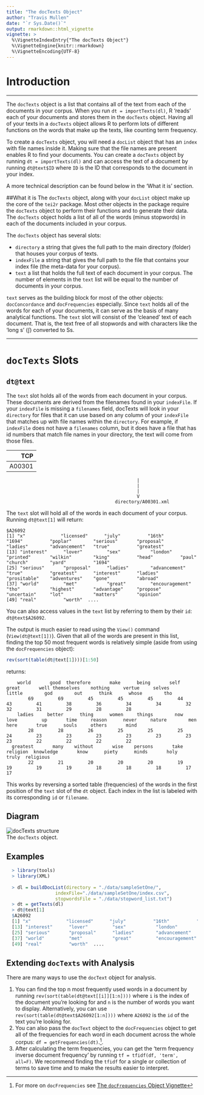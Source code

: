 ```yaml
---
title: "The docTexts Object"
author: "Travis Mullen"
date: "`r Sys.Date()`"
output: rmarkdown::html_vignette
vignette: >
  %\VignetteIndexEntry{"The docTexts Object"}
  %\VignetteEngine{knitr::rmarkdown}
  %\VignetteEncoding{UTF-8}
---
```

# Introduction
***
The `docTexts` object is a list that contains all of the text from each of the documents in your corpus.  When you run `dt = importTexts(dl)`, R 'reads' each of your documents and stores them in the `docTexts` object.  Having all of your texts in a `docTexts` object allows R to perform lots of different functions on the words that make up the texts, like counting term frequency.

To create a `docTexts` object, you will need a `docList` object that has an `index` with file names inside it.  Making sure that the file names are present enables R to find your documents.  You can create a `docTexts` object by running `dt = importTexts(dl)` and can access the text of a document by running `dt@text$ID` where `ID` is the ID that corresponds to the document in your index.

A more technical description can be found below in the 'What it is' section.

##What it is
The `docTexts` object, along with your `docList` object make up the core of the `tei2r` package.  Most other objects in the package require the `docTexts` object to perform their functions and to generate their data.  The `docTexts` object holds a list of all of the words (minus stopwords) in each of the documents included in your corpus.  

The `docTexts` object has several slots:

  - `directory` a string that gives the full path to the main directory (folder) that houses your corpus of texts.
  - `indexFile` a string that gives the full path to the file that contains your index file (the meta-data for your corpus).
  - `text` a list that holds the full text of each document in your corpus.  The number of elements in the `text` list will be equal to the number of documents in your corpus.

`text` serves as the building block for most of the other objects: `docConcordance` and `docFrequencies` especially.  Since `text` holds all of the words for each of your documents, it can serve as the basis of many analytical functions.  The `text` slot will consist of the 'cleaned' text of each document.  That is, the text free of all stopwords and with characters like the 'long s' (∫) converted to Ss.

***

# `docTexts` Slots

## `dt@text`
The `text` slot holds all of the words from each document in your corpus.  These documents are derived from the filenames found in your `indexFile`.  If your `indexFile` is missing a `filenames` field, docTexts will look in your `directory` for files that it can use based on any column of your `indexFile` that matches up with file names within the `directory`.  For example,  if `indexFile` does not have a `filenames` column, but it does have a file that has id numbers that match file names in your directory, the text will come from those files.
  
  | TCP   |
  |------:|
  |A00301 |

```
                                                |
                                                |
                                                |
                                                V
                                        directory/A00301.xml
```

The `text` slot will hold all of the words in each document of your corpus.  Running `dt@text[1]` will return:
```
$A26092
[1] "x"             "licensed"      "july"          "16th"          "1694"          "poplar"        "serious"       "proposal"      "ladies"        "advancement"   "true"          "greatest"     
[13] "interest"      "lover"         "sex"           "london"        "printed"       "wilkin"        "king"          "head"          "paul"          "church"        "yard"          "1694"         
[25] "serious"       "proposal"      "ladies"        "advancement"   "true"          "greatest"      "interest"      "ladies"        "prositable"    "adventures"    "gone"          "abroad"       
[37] "world"         "met"           "great"         "encouragement" "tho"           "highest"       "advantage"     "propose"       "uncertain"     "lot"           "matters"       "opinion"      
[49] "real"          "worth"  ....     
```

You can also access values in the `text` list by referring to them by their `id`: `dt@text$A26092`.

The output is much easier to read using the `View()` command (`View(dt@text[1])`).  Given that all of the words are present in this list, finding the top 50 most frequent words is relatively simple (aside from using the `docFrequencies` object):
```r
rev(sort(table(dt@text[1])))[1:50]
```
returns:

```
    world       good  therefore       make      being       self      great       well themselves    nothing     vertue     selves     little        god        out      think      whose        tho 
        69         69         45         45         45         44         43         41         38         36         34         34         32         32         31         29         28         28 
    ladies     better      thing      women     things        now       love         up       time     reason      never     nature        men       here       true      souls     others       mind 
        28         28         26         25         25         25         24         23         23         23         23         23         23         23         22         22         22         22 
  greatest       many    without       wise    persons       take   religion  knowledge       know      piety      minds       holy      truly  religious 
        22         21         20         20         20         19         19         19         19         18         18         18         17         17 
```

This works by reversing a sorted table (frequencies) of the words in the first position of the `text` slot of the `dt` object.  Each index in the list is labeled with its corresponding `id` or `filename`.

## Diagram

![docTexts structure](./img/dt_diagram.png)  
The `docTexts` object.


## Examples
```r
  > library(tools)
  > library(XML)
  
  > dl = buildDocList(directory = "./data/sampleSetOne/", 
                  indexFile="./data/sampleSetOne/index.csv", 
                  stopwordsFile = "./data/stopword_list.txt")
  > dt = getTexts(dl)
  > dt@text[1]
  $A26092
  [1] "x"             "licensed"      "july"          "16th"          "1694"          "poplar"        "serious"       "proposal"      "ladies"        "advancement"   "true"          "greatest"     
  [13] "interest"      "lover"         "sex"           "london"        "printed"       "wilkin"        "king"          "head"          "paul"          "church"        "yard"          "1694"         
  [25] "serious"       "proposal"      "ladies"        "advancement"   "true"          "greatest"      "interest"      "ladies"        "prositable"    "adventures"    "gone"          "abroad"       
  [37] "world"         "met"           "great"         "encouragement" "tho"           "highest"       "advantage"     "propose"       "uncertain"     "lot"           "matters"       "opinion"      
  [49] "real"          "worth"  ....
```

## Extending `docTexts` with Analysis
There are many ways to use the `docText` object for analysis.

  1.  You can find the top n most frequently used words in a document by running `rev(sort(table(dt@text[[i]][1:n])))` where `i` is the index of the document you're looking for and `n` is the number of words you want to display.  Alternatively, you can use `rev(sort(table(dt@text$A26092[1:n])))` where `A26092` is the `id` of the text you're looking for.
  1. You can also pass the `docText` object to the `docFrequencies` object to get all of the frequencies for each word in each document across the whole corpus: `df = getFrequencies(dt)`.^[For more on `docFrequencies` see [The `docFrequencies` Object Vignette]('docFrequencies.Rmd')].
  1. After calculating the term frequencies, you can get the 'term frequency inverse document frequency' by running `tf = tfidf(df, 'term', all=F)`.  We recommend finding the `tfidf` for a single or collection of terms to save time and to make the results easier to interpret.
